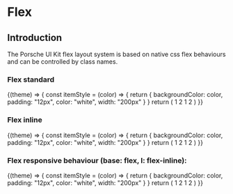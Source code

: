 
# Flex

## Introduction

The Porsche UI Kit flex layout system is based on native css flex behaviours and can be controlled by class names.

### Flex standard

<Example noTheme>
  {(theme) => {
    const itemStyle = (color) => {
      return {
        backgroundColor: color,
        padding: "12px",
        color: "white",
        width: "200px"
      }
    }
    return (
      <React.Fragment>
        <Flex>
          <Flex.Item>
            <Text align="center" style={itemStyle("DeepSkyBlue")}>
              1
            </Text>
          </Flex.Item>
          <Flex.Item>
            <Text align="center" style={itemStyle("LightSkyBlue")}>
              2
            </Text>
          </Flex.Item>
        </Flex>
        <Flex>
          <Flex.Item>
            <Text align="center" style={itemStyle("DeepSkyBlue")}>
              1
            </Text>
          </Flex.Item>
          <Flex.Item>
            <Text align="center" style={itemStyle("LightSkyBlue")}>
              2
            </Text>
          </Flex.Item>
        </Flex>
      </React.Fragment>
    )
  }}
</Example>

### Flex inline

<Example noTheme>
  {(theme) => {
    const itemStyle = (color) => {
      return {
        backgroundColor: color,
        padding: "12px",
        color: "white",
        width: "200px"
      }
    }
    return (
      <React.Fragment>
        <Flex inline>
          <Flex.Item>
            <Text align="center" style={itemStyle("DeepSkyBlue")}>
              1
            </Text>
          </Flex.Item>
          <Flex.Item>
            <Text align="center" style={itemStyle("DeepSkyBlue")}>
              2
            </Text>
          </Flex.Item>
        </Flex>
        <Flex inline>
          <Flex.Item>
            <Text align="center" style={itemStyle("LightSkyBlue")}>
              1
            </Text>
          </Flex.Item>
          <Flex.Item>
            <Text align="center" style={itemStyle("LightSkyBlue")}>
              2
            </Text>
          </Flex.Item>
        </Flex>
      </React.Fragment>
    )
  }}
</Example>

### Flex responsive behaviour (base: flex, l: flex-inline):

<Example noTheme>
  {(theme) => {
    const itemStyle = (color) => {
      return {
        backgroundColor: color,
        padding: "12px",
        color: "white",
        width: "200px"
      }
    }
    return (
      <React.Fragment>
        <Flex inline={{ base: false, l: true }}>
          <Flex.Item>
            <Text align="center" style={itemStyle("DeepSkyBlue")}>
              1
            </Text>
          </Flex.Item>
          <Flex.Item>
            <Text align="center" style={itemStyle("DeepSkyBlue")}>
              2
            </Text>
          </Flex.Item>
        </Flex>
        <Flex inline={{ base: false, l: true }}>
          <Flex.Item>
            <Text align="center" style={itemStyle("LightSkyBlue")}>
              1
            </Text>
          </Flex.Item>
          <Flex.Item>
            <Text align="center" style={itemStyle("LightSkyBlue")}>
              2
            </Text>
          </Flex.Item>
        </Flex>
      </React.Fragment>
    )
  }}
</Example>
